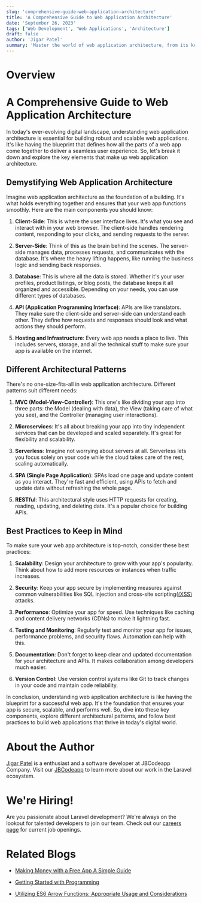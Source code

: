 ```yaml
---
slug: 'comprehensive-guide-web-application-architecture'
title: 'A Comprehensive Guide to Web Application Architecture'
date: 'September 26, 2023'
tags: ['Web Development', 'Web Applications', 'Architecture']
draft: false
author: 'Jigar Patel'
summary: 'Master the world of web application architecture, from its key components to best practices.'
---
```


# Overview

<TOCInline toc={props.toc} exclude="Overview" toHeading={2} />

# A Comprehensive Guide to Web Application Architecture

In today's ever-evolving digital landscape, understanding web application architecture is essential for building robust and scalable web applications. It's like having the blueprint that defines how all the parts of a web app come together to deliver a seamless user experience. So, let's break it down and explore the key elements that make up web application architecture.

## Demystifying Web Application Architecture

Imagine web application architecture as the foundation of a building. It's what holds everything together and ensures that your web app functions smoothly. Here are the main components you should know:

1. **Client-Side**: This is where the user interface lives. It's what you see and interact with in your web browser. The client-side handles rendering content, responding to your clicks, and sending requests to the server.

2. **Server-Side**: Think of this as the brain behind the scenes. The server-side manages data, processes requests, and communicates with the database. It's where the heavy lifting happens, like running the business logic and sending back responses.

3. **Database**: This is where all the data is stored. Whether it's your user profiles, product listings, or blog posts, the database keeps it all organized and accessible. Depending on your needs, you can use different types of databases.

4. **API (Application Programming Interface)**: APIs are like translators. They make sure the client-side and server-side can understand each other. They define how requests and responses should look and what actions they should perform.

5. **Hosting and Infrastructure**: Every web app needs a place to live. This includes servers, storage, and all the technical stuff to make sure your app is available on the internet.

## Different Architectural Patterns

There's no one-size-fits-all in web application architecture. Different patterns suit different needs:

1. **MVC (Model-View-Controller)**: This one's like dividing your app into three parts: the Model (dealing with data), the View (taking care of what you see), and the Controller (managing user interactions).

2. **Microservices**: It's all about breaking your app into tiny independent services that can be developed and scaled separately. It's great for flexibility and scalability.

3. **Serverless**: Imagine not worrying about servers at all. Serverless lets you focus solely on your code while the cloud takes care of the rest, scaling automatically.

4. **SPA (Single Page Application)**: SPAs load one page and update content as you interact. They're fast and efficient, using APIs to fetch and update data without refreshing the whole page.

5. **RESTful**: This architectural style uses HTTP requests for creating, reading, updating, and deleting data. It's a popular choice for building APIs.

## Best Practices to Keep in Mind

To make sure your web app architecture is top-notch, consider these best practices:

1. **Scalability**: Design your architecture to grow with your app's popularity. Think about how to add more resources or instances when traffic increases.

2. **Security**: Keep your app secure by implementing measures against common vulnerabilities like SQL injection and cross-site scripting([(XSS)](https://owasp.org/www-community/attacks/xss/) attacks.

3. **Performance**: Optimize your app for speed. Use techniques like caching and content delivery networks (CDNs) to make it lightning fast.

4. **Testing and Monitoring**: Regularly test and monitor your app for issues, performance problems, and security flaws. Automation can help with this.

5. **Documentation**: Don't forget to keep clear and updated documentation for your architecture and APIs. It makes collaboration among developers much easier.

6. **Version Control**: Use version control systems like Git to track changes in your code and maintain code reliability.

In conclusion, understanding web application architecture is like having the blueprint for a successful web app. It's the foundation that ensures your app is secure, scalable, and performs well. So, dive into these key components, explore different architectural patterns, and follow best practices to build web applications that thrive in today's digital world.

# About the Author

[Jigar Patel](https://expertlaravel.com) is a
enthusiast and a software developer at JBCodeapp Company. Visit our [JBCodeapp](https://jbcodeapp.com) to learn more about our work in the Laravel ecosystem.

# We're Hiring!

Are you passionate about Laravel development? We're always on the lookout for talented developers to join our team. Check out our [careers page](https://jbcodeapp.com) for current job openings.

# Related Blogs

- [Making Money with a Free App A Simple Guide](earn-money-free-app-simple-guide.mdx)

- [Getting Started with Programming](Getting-Started-with-Programming.mdx)

- [Utilizing ES6 Arrow Functions: Appropriate Usage and Considerations](Utilizing-ES6-Arrow-Functions-Appropriate-Usage-and-Considerations.mdx)
